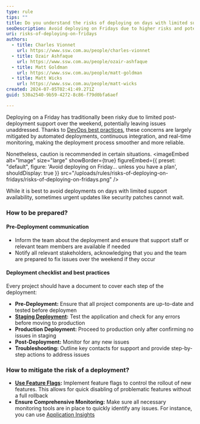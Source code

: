 ```yaml
---
type: rule
tips: ""
title: Do you understand the risks of deploying on days with limited support?
seoDescription: Avoid deploying on Fridays due to higher risks and potential weekend issues; if necessary, ensure comprehensive monitoring, follow a pre-deployment checklist, and have a robust communication and contingency plan in place
uri: risks-of-deploying-on-fridays
authors:
  - title: Charles Vionnet
    url: https://www.ssw.com.au/people/charles-vionnet
  - title: Ozair Ashfaque
    url: https://www.ssw.com.au/people/ozair-ashfaque
  - title: Matt Goldman
    url: https://www.ssw.com.au/people/matt-goldman
  - title: Matt Wicks
    url: https://www.ssw.com.au/people/matt-wicks
created: 2024-07-05T02:41:49.271Z
guid: 530a2540-9b59-4272-8c86-f79d0bfa6aef

---
```


Deploying on a Friday has traditionally been risky due to limited post-deployment support over the weekend, potentially leaving issues unaddressed. Thanks to [DevOps best practices](/rules-to-better-devops), these concerns are largely mitigated by automated deployments, continuous integration, and real-time monitoring, making the deployment process smoother and more reliable.

Nonetheless, caution is recommended in certain situations.
<imageEmbed
  alt="Image"
  size="large"
  showBorder={true}
  figureEmbed={{
    preset: "default",
    figure: 'Avoid deploying on Friday... unless you have a plan',
    shouldDisplay: true
  }}
  src="/uploads/rules/risks-of-deploying-on-fridays/risks-of-deploying-on-fridays.png"
/>

While it is best to avoid deployments on days with limited support availability, sometimes urgent updates like security patches cannot wait.

### How to be prepared?

#### Pre-Deployment communication

- Inform the team about the deployment and ensure that support staff or relevant team members are available if needed
- Notify all relevant stakeholders, acknowledging that you and the team are prepared to fix issues over the weekend if they occur

#### Deployment checklist and best practices

Every project should have a document to cover each step of the deployment:

- **Pre-Deployment:** Ensure that all project components are up-to-date and tested before deploymen
- **[Staging Deployment](/do-you-have-separate-development-testing-and-production-environments):** Test the application and check for any errors before moving to production
- **Production Deployment:** Proceed to production only after confirming no issues in staging
- **Post-Deployment:** Monitor for any new issues
- **Troubleshooting:** Outline key contacts for support and provide step-by-step actions to address issues

### How to mitigate the risk of a deployment?

- **[Use Feature Flags](/a-b-testing/):** Implement feature flags to control the rollout of new features. This allows for quick disabling of problematic features without a full rollback
- **Ensure Comprehensive Monitoring:** Make sure all necessary monitoring tools are in place to quickly identify any issues. For instance, you can use [Application Insights](/how-to-set-up-application-insights/)